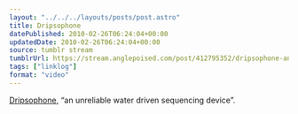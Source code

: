 ```yaml
---
layout: "../../../layouts/posts/post.astro"
title: Dripsophone
datePublished: 2010-02-26T06:24:04+00:00
updatedDate: 2010-02-26T06:24:04+00:00
source: tumblr stream
tumblrUrl: https://stream.anglepoised.com/post/412795352/dripsophone-an-unreliable-water-driven
tags: ["linklog"]
format: "video"
---
```



<YouTube id="https://www.youtube.com/watch?v=yXVzVH5p27A" />

[Dripsophone][1], &ldquo;an unreliable water driven sequencing device&rdquo;.

[1]: https://www.youtube.com/watch?v=yXVzVH5p27A
